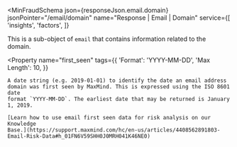 
<MinFraudSchema
  json={responseJson.email.domain}
  jsonPointer="/email/domain"
  name="Response | Email | Domain"
  service={[
    'insights',
    'factors',
  ]}
>
  This is a sub-object of `email` that contains information related to the
  domain.

  <Property
    name="first_seen"
    tags={{
      'Format': 'YYYY-MM-DD',
      'Max Length': 10,
    }}
  >
    A date string (e.g. 2019-01-01) to identify the date an email address
    domain was first seen by MaxMind. This is expressed using the ISO 8601 date
    format `YYYY-MM-DD`. The earliest date that may be returned is January 1, 2019.

    [Learn how to use email first seen data for risk analysis on our Knowledge
    Base.](https://support.maxmind.com/hc/en-us/articles/4408562891803-Email-Risk-Data#h_01FN6V59SHH0J0MRH041K46NE0)

  </Property>
</MinFraudSchema>
